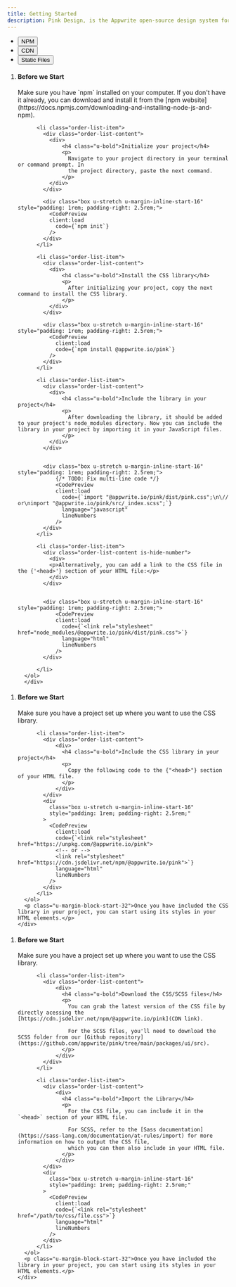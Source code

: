 ```yaml
---
title: Getting Started
description: Pink Design, is the Appwrite open-source design system for building consistent and reusable user interfaces. To learn how to use the library, follow the steps below.
---
```



<div x-data="{ tab: 'npm' }">  
  <ul class="secondary-tabs">
    <li class="secondary-tabs-item">
      <button class="secondary-tabs-button" x-bind:disabled="tab === 'npm'" x-on:click="tab = 'npm'">
        <span class="text">NPM</span>
      </button>
    </li>
    <li class="secondary-tabs-item">
      <button class="secondary-tabs-button" x-bind:disabled="tab === 'cdn'" x-on:click="tab = 'cdn'">
        <span class="text">CDN</span>
      </button>
    </li>
    <li class="secondary-tabs-item">
      <button class="secondary-tabs-button" x-bind:disabled="tab === 'static'" x-on:click="tab = 'static'">
        <span class="text">Static Files</span>
      </button>
    </li>
  </ul>

  <section class="common-section" x-bind:class="tab === 'npm' ? '' : 'u-hide'">
    <div class="u-padding-inline-32">
      <ol class="order-list u-margin-block-start-32">
          <li class="order-list-item">
            <div class="order-list-content">
              <div>
                  <h4 class="u-bold">Before we Start</h4>
                  <p>
                    Make sure you have `npm` installed on your computer. If you don't have it
                    already, you can download and install it from the [npm website](https://docs.npmjs.com/downloading-and-installing-node-js-and-npm).
                  </p>
              </div>
            </div>
          </li>

          <li class="order-list-item">
            <div class="order-list-content">
              <div>
                  <h4 class="u-bold">Initialize your project</h4>
                  <p>
                    Navigate to your project directory in your terminal or command prompt. In
                    the project directory, paste the next command.
                  </p>
              </div>
            </div>

            <div class="box u-stretch u-margin-inline-start-16" style="padding: 1rem; padding-right: 2.5rem;">
              <CodePreview
              client:load
                code={`npm init`}
              />
            </div>
          </li>

          <li class="order-list-item">
            <div class="order-list-content">
              <div>
                  <h4 class="u-bold">Install the CSS library</h4>
                  <p>
                    After initializing your project, copy the next command to install the CSS library.
                  </p>
              </div>
            </div>

            <div class="box u-stretch u-margin-inline-start-16" style="padding: 1rem; padding-right: 2.5rem;">
              <CodePreview
                client:load
                code={`npm install @appwrite.io/pink`}
              />
            </div>
          </li>

          <li class="order-list-item">
            <div class="order-list-content">
              <div>
                  <h4 class="u-bold">Include the library in your project</h4>
                  <p>
                    After downloading the library, it should be added to your project's node_modules directory. Now you can include the library in your project by importing it in your JavaScript files.
                  </p>
              </div>
            </div>


            <div class="box u-stretch u-margin-inline-start-16" style="padding: 1rem; padding-right: 2.5rem;">
                {/* TODO: Fix multi-line code */}
                <CodePreview
                client:load
                  code={`import "@appwrite.io/pink/dist/pink.css";\n\// or\nimport "@appwrite.io/pink/src/_index.scss";`}
                  language="javascript"
                  lineNumbers
                />
            </div>
          </li>

          <li class="order-list-item">
            <div class="order-list-content is-hide-number">
              <div>
              <p>Alternatively, you can add a link to the CSS file in the {'<head>'} section of your HTML file:</p>
              </div>
            </div>


            <div class="box u-stretch u-margin-inline-start-16" style="padding: 1rem; padding-right: 2.5rem;">
                <CodePreview
                client:load
                  code={`<link rel="stylesheet" href="node_modules/@appwrite.io/pink/dist/pink.css">`}
                  language="html"
                  lineNumbers
                />
            </div>

          </li>
      </ol>
      </div>

  </section>

  <section class="common-section" x-bind:class="tab === 'cdn' ? '' : 'u-hide'">
    <div class="u-padding-inline-32">
      <ol class="order-list u-margin-block-start-32">
          <li class="order-list-item">
            <div class="order-list-content">
              <div>
                  <h4 class="u-bold">Before we Start</h4>
                  <p>
                    Make sure you have a project set up where you want to use the CSS library.
                  </p>
              </div>
            </div>
          </li>

          <li class="order-list-item">
            <div class="order-list-content">
                <div>
                  <h4 class="u-bold">Include the CSS library in your project</h4>
                  <p>
                    Copy the following code to the {"<head>"} section of your HTML file.
                  </p>
                </div>
            </div>
            <div
              class="box u-stretch u-margin-inline-start-16"
              style="padding: 1rem; padding-right: 2.5rem;"
            >
              <CodePreview
                client:load
                code={`<link rel="stylesheet" href="https://unpkg.com/@appwrite.io/pink">
                <!-- or -->
                <link rel="stylesheet" href="https://cdn.jsdelivr.net/npm/@appwrite.io/pink">`}
                language="html"
                lineNumbers
              />
            </div>
          </li>
      </ol>
      <p class="u-margin-block-start-32">Once you have included the CSS library in your project, you can start using its styles in your HTML elements.</p>
    </div>

  </section>

  <section class="common-section" x-bind:class="tab === 'static' ? '' : 'u-hide'">
    <div class="u-padding-inline-32">
      <ol class="order-list u-margin-block-start-32">
          <li class="order-list-item">
            <div class="order-list-content">
              <div>
                  <h4 class="u-bold">Before we Start</h4>
                  <p>
                    Make sure you have a project set up where you want to use the CSS library.
                  </p>
              </div>
            </div>
          </li>

          <li class="order-list-item">
            <div class="order-list-content">
                <div>
                  <h4 class="u-bold">Download the CSS/SCSS files</h4>
                  <p>
                    You can grab the latest version of the CSS file by directly acessing the [https://cdn.jsdelivr.net/npm/@appwrite.io/pink](CDN link).

                    For the SCSS files, you'll need to download the SCSS folder from our [Github repository](https://github.com/appwrite/pink/tree/main/packages/ui/src).
                  </p>
                </div>
            </div>
          </li>

          <li class="order-list-item">
            <div class="order-list-content">
                <div>
                  <h4 class="u-bold">Import the Library</h4>
                  <p>
                    For the CSS file, you can include it in the `<head>` section of your HTML file.

                    For SCSS, refer to the [Sass documentation](https://sass-lang.com/documentation/at-rules/import) for more information on how to output the CSS file,
                    which you can then also include in your HTML file.
                  </p>
                </div>
            </div>
            <div
              class="box u-stretch u-margin-inline-start-16"
              style="padding: 1rem; padding-right: 2.5rem;"
            >
              <CodePreview
                client:load
                code={`<link rel="stylesheet" href="/path/to/css/file.css">`}
                language="html"
                lineNumbers
              />
            </div>
          </li>
      </ol>
      <p class="u-margin-block-start-32">Once you have included the library in your project, you can start using its styles in your HTML elements.</p>
    </div>

  </section>

</div>

